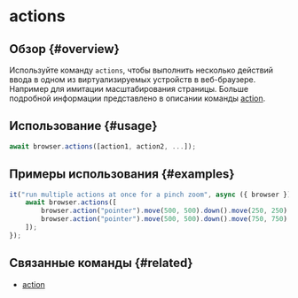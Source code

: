 # actions

## Обзор {#overview}

Используйте команду `actions`, чтобы выполнить несколько действий ввода в одном из виртуализируемых устройств в веб-браузере. Например для имитации масштабирования страницы. Больше подробной информации представлено в описании команды [action][action].

## Использование {#usage}

```typescript
await browser.actions([action1, action2, ...]);
```

## Примеры использования {#examples}

```typescript
it("run multiple actions at once for a pinch zoom", async ({ browser }) => {
    await browser.actions([
        browser.action("pointer").move(500, 500).down().move(250, 250).up(),
        browser.action("pointer").move(500, 500).down().move(750, 750).up(),
    ]);
});
```

## Связанные команды {#related}

-   [action](../action)

[action]: ../action
